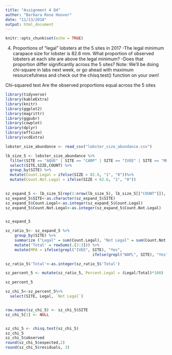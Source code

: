 ```yaml
---
title: "Assignment 4 Q4"
author: "Barbara Rose Hoover"
date: "11/13/2018"
output: html_document
---
```


```r
knitr::opts_chunk$set(echo = TRUE)
```
4. Proportions of “legal” lobsters at the 5 sites in 2017
-The legal minimum carapace size for lobster is 82.6 mm. What proportion of observed lobsters at each site
are above the legal minimum? 
-Does that proportion differ significantly across the 5 sites? Note: We’ll be
doing chi-square in labs next week, or go ahead with maximum resourcefulness and check out the chisq.test()
function on your own!

Chi-squared test
Are the observed proportions equal across the 5 sites

```r
library(tidyverse)
library(kableExtra) 
library(knitr)
library(ggplot2)
library(magrittr)
library(ggpubr)
library(cowplot)
library(dplyr)
library(effsize) 
library(vcdExtra)
```

```r
lobster_size_abundance <- read_csv("lobster_size_abundance.csv")
```

```r
lb_size_5 <- lobster_size_abundance %>%
  filter(SITE == "AQUE" | SITE == "CARP" | SITE == "IVEE" | SITE == "MOHK" | SITE == "NAPL", YEAR == "2017", COUNT != "0") %>%
  select(SITE,SIZE,COUNT) %>% 
  group_by(SITE) %>%
  mutate(Count.Legal = ifelse(SIZE > 82.6, "1", "0"))%>%
  mutate(Count.Not.Legal = ifelse(SIZE < 82.6, "1", "0"))
                                      

sz_expand_5 <- lb_size_5[rep(1:nrow(lb_size_5), lb_size_5[["COUNT"]]), ]
sz_expand_5$SITE<-as.character(sz_expand_5$SITE)
sz_expand_5$Count.Legal<-as.integer(sz_expand_5$Count.Legal)
sz_expand_5$Count.Not.Legal<-as.integer(sz_expand_5$Count.Not.Legal)


sz_expand_5
```

```r
sz_ratio_5<- sz_expand_5 %>%
    group_by(SITE) %>% 
    summarize ("Legal" = sum(Count.Legal), "Not Legal" = sum(Count.Not.Legal)) %>% 
    mutate('Total' = rowSums(.[2:3])) %>% 
    mutate(MPA = ifelse(grepl("IVEE", SITE), "Yes",
                                      ifelse(grepl("NAPL", SITE), "Yes", "No")))

sz_ratio_5$'Total'<-as.integer(sz_ratio_5$'Total')

sz_percent_5 <- mutate(sz_ratio_5, Percent.Legal = (Legal/Total)*100)

sz_percent_5
```

```r
sz_chi_5<-sz_percent_5%>% 
  select(SITE, Legal, `Not Legal`)


row.names(sz_chi_5) <- sz_chi_5$SITE
sz_chi_5[1] <- NULL


sz_chi_5 <- chisq.test(sz_chi_5)
sz_chi_5
sz_chi_5$observed
round(sz_chi_5$expected,2)
round(sz_chi_5$residuals, 3)
```


